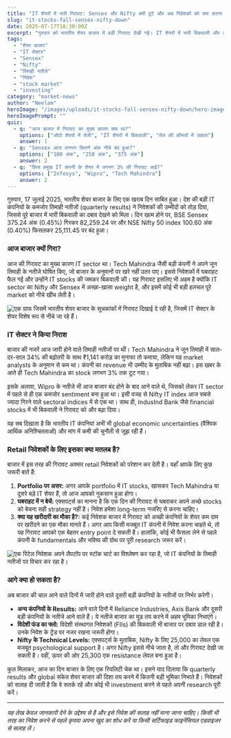 ```yaml
---
title: "IT शेयरों में भारी गिरावट: Sensex और Nifty क्यों टूटे और अब निवेशकों को क्या करना चाहिए?"
slug: "it-stocks-fall-sensex-nifty-down"
date: 2025-07-17T18:30:00Z
excerpt: "गुरुवार को भारतीय शेयर बाजार में बड़ी गिरावट देखी गई। IT शेयरों में भारी बिकवाली और कमजोर तिमाही नतीजों के कारण Sensex और Nifty दोनों लाल निशान में बंद हुए।"
tags:
  - "शेयर बाजार"
  - "IT सेक्टर"
  - "Sensex"
  - "Nifty"
  - "तिमाही नतीजे"
  - "निवेश"
  - "stock market"
  - "investing"
category: "market-news"
author: "Neelam"
heroImage: "/images/uploads/it-stocks-fall-sensex-nifty-down/hero-image.jpg"
heroImagePrompt: ""
quiz:
  - q: "आज बाजार में गिरावट का मुख्य कारण क्या था?"
    options: ["ऑटो शेयरों में तेजी", "IT शेयरों में बिकवाली", "तेल की कीमतों में उछाल"]
    answer: 1
  - q: "Sensex आज लगभग कितने अंक नीचे बंद हुआ?"
    options: ["100 अंक", "250 अंक", "375 अंक"]
    answer: 2
  - q: "किस प्रमुख IT कंपनी के शेयर में लगभग 3% की गिरावट आई?"
    options: ["Infosys", "Wipro", "Tech Mahindra"]
    answer: 2
---
```


गुरुवार, 17 जुलाई 2025, भारतीय शेयर बाजार के लिए एक खराब दिन साबित हुआ। देश की बड़ी IT कंपनियों के कमजोर तिमाही नतीजों (quarterly results) ने निवेशकों की उम्मीदों को तोड़ दिया, जिससे पूरे बाजार में भारी बिकवाली का दबाव देखने को मिला। दिन खत्म होने पर, BSE Sensex 375.24 अंक (0.45%) गिरकर 82,259.24 पर और NSE Nifty 50 index 100.60 अंक (0.40%) फिसलकर 25,111.45 पर बंद हुआ।

### आज बाजार क्यों गिरा?

आज की गिरावट का मुख्य कारण IT sector था। Tech Mahindra जैसी बड़ी कंपनी ने अपने जून तिमाही के नतीजे घोषित किए, जो बाजार के अनुमानों पर खरे नहीं उतर पाए। इससे निवेशकों में घबराहट फैल गई और उन्होंने IT stocks की जमकर बिकवाली की। यह गिरावट इसलिए भी अहम है क्योंकि IT sector का Nifty और Sensex में अच्छा-खासा weight है, और इसमें कोई भी बड़ी हलचल पूरे market को नीचे खींच लेती है।

![एक ग्राफ जिसमें भारतीय शेयर बाजार के सूचकांकों में गिरावट दिखाई दे रही है, जिसमें IT सेक्टर के शेयर विशेष रूप से नीचे जा रहे हैं।](/images/uploads/it-stocks-fall-sensex-nifty-down/market-decline-chart.png)

### IT सेक्टर ने किया निराश

बाजार की नजरें आज जारी होने वाले तिमाही नतीजों पर थीं। Tech Mahindra ने जून तिमाही में साल-दर-साल 34% की बढ़ोतरी के साथ ₹1,141 करोड़ का मुनाफा तो कमाया, लेकिन यह market analysts के अनुमान से कम था। कंपनी का revenue भी उम्मीद के मुताबिक नहीं बढ़ा। इस खबर के आते ही Tech Mahindra का stock लगभग 3% तक टूट गया।

इसके अलावा, Wipro के नतीजे भी आज बाजार बंद होने के बाद आने वाले थे, जिसको लेकर IT sector में पहले से ही एक कमजोर sentiment बना हुआ था। इसी वजह से Nifty IT index आज सबसे ज्यादा गिरने वाले sectoral indices में से एक था। साथ ही, IndusInd Bank जैसे financial stocks में भी बिकवाली ने गिरावट को और बढ़ा दिया।

यह सब दिखाता है कि भारतीय IT कंपनियां अभी भी global economic uncertainties (वैश्विक आर्थिक अनिश्चितताओं) और मांग में कमी की चुनौती से जूझ रही हैं।

### Retail निवेशकों के लिए इसका क्या मतलब है?

बाजार में इस तरह की गिरावट अक्सर retail निवेशकों को परेशान कर देती है। यहाँ आपके लिए कुछ जरूरी बातें हैं:

1.  **Portfolio पर असर:** अगर आपके portfolio में IT stocks, खासकर Tech Mahindra या दूसरे बड़े IT शेयर हैं, तो आज आपको नुकसान हुआ होगा।
2.  **घबराहट में न बेचें:** एक्सपर्ट्स का मानना है कि एक दिन की गिरावट से घबराकर अपने अच्छे stocks को बेचना सही strategy नहीं है। निवेश हमेशा long-term नजरिए से करना चाहिए।
3.  **क्या यह खरीदारी का मौका है?:** कई निवेशक बाजार में गिरावट को अच्छी कंपनियों के शेयर कम दाम पर खरीदने का एक मौका मानते हैं। अगर आप किसी मजबूत IT कंपनी में निवेश करना चाहते थे, तो यह गिरावट आपको एक बेहतर entry point दे सकती है। हालांकि, कोई भी फैसला लेने से पहले कंपनी के fundamentals और भविष्य की ग्रोथ पर पूरी research जरूर करें।

![एक रिटेल निवेशक अपने लैपटॉप पर स्टॉक चार्ट का विश्लेषण कर रहा है, जो IT कंपनियों के तिमाही नतीजों पर विचार कर रहा है।](/images/uploads/it-stocks-fall-sensex-nifty-down/investor-analyzing-results.png)

### आगे क्या हो सकता है?

अब बाजार की चाल आने वाले दिनों में जारी होने वाले दूसरी बड़ी कंपनियों के नतीजों पर निर्भर करेगी।

*   **अन्य कंपनियों के Results:** आने वाले दिनों में Reliance Industries, Axis Bank और दूसरी बड़ी कंपनियों के नतीजे आने वाले हैं। ये नतीजे बाजार का मूड तय करने में अहम भूमिका निभाएंगे।
*   **विदेशी फंड का फ्लो:** विदेशी संस्थागत निवेशकों (FIIs) की बिकवाली भी बाजार पर दबाव डाल रही है। उनके निवेश के ट्रेंड पर नजर रखना जरूरी होगा।
*   **Nifty के Technical Levels:** एक्सपर्ट्स के मुताबिक, Nifty के लिए 25,000 का लेवल एक मजबूत psychological support है। अगर Nifty इससे नीचे जाता है, तो और गिरावट देखी जा सकती है। वहीं, ऊपर की ओर 25,300 एक resistance लेवल बना हुआ है।

कुल मिलाकर, आज का दिन बाजार के लिए एक रियलिटी चेक था। इसने याद दिलाया कि quarterly results और global संकेत शेयर बाजार की दिशा तय करने में कितनी बड़ी भूमिका निभाते हैं। निवेशकों को सलाह दी जाती है कि वे सतर्क रहें और कोई भी investment करने से पहले अपनी research पूरी करें।

---
*यह लेख केवल जानकारी देने के उद्देश्य से है और इसे निवेश की सलाह नहीं माना जाना चाहिए। किसी भी तरह का निवेश करने से पहले कृपया अपना खुद का शोध करें या किसी सर्टिफाइड फाइनेंसियल एडवाइजर से सलाह लें।*